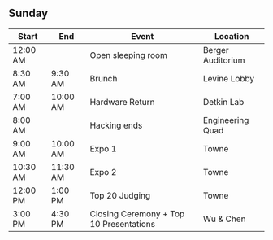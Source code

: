 ## Sunday

| Start       | End         | Event                                   | Location          |
| ----------- | ----------- | --------------------------------------- | ----------------- |
| 12:00 AM    |             | Open sleeping room                      | Berger Auditorium |
| 8:30 AM     | 9:30 AM     | Brunch                                  | Levine Lobby      |
| 7:00 AM     | 10:00 AM    | Hardware Return                         | Detkin Lab        |
| 8:00 AM     |             | Hacking ends                            | Engineering Quad  |
| 9:00 AM     | 10:00 AM    | Expo 1                                  | Towne             |
| 10:30 AM    | 11:30 AM    | Expo 2                                  | Towne             |
| 12:00 PM    | 1:00 PM     | Top 20 Judging                          | Towne             |
| 3:00 PM     | 4:30 PM     | Closing Ceremony + Top 10 Presentations | Wu & Chen         |

